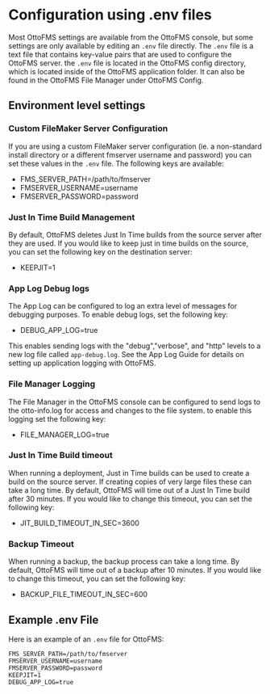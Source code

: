 # Configuration using .env files

Most OttoFMS settings are available from the OttoFMS console, but some settings are only available by editing an `.env` file directly. The `.env` file is a text file that contains key-value pairs that are used to configure the OttoFMS server. the `.env` file is located in the OttoFMS config directory, which is located inside of the OttoFMS application folder. It can also be found in the OttoFMS File Manager under OttoFMS Config.

## Environment level settings

### Custom FileMaker Server Configuration

If you are using a custom FileMaker server configuration (ie. a non-standard install directory or a different fmserver username and password) you can set these values in the `.env` file. The following keys are available:

- FMS_SERVER_PATH=/path/to/fmserver
- FMSERVER_USERNAME=username
- FMSERVER_PASSWORD=password

### Just In Time Build Management

By default, OttoFMS deletes Just In Time builds from the source server after they are used. If you would like to keep just in time builds on the source, you can set the following key on the destination server:

- KEEPJIT=1

### App Log Debug logs

The App Log can be configured to log an extra level of messages for debugging purposes. To enable debug logs, set the following key:

- DEBUG_APP_LOG=true

This enables sending logs with the "debug","verbose", and "http" levels to a new log file called `app-debug.log`. See the App Log Guide for details on setting up application logging with OttoFMS.

### File Manager Logging

The File Manager in the OttoFMS console can be configured to send logs to the otto-info.log for access and changes to the file system. to enable this logging set the following key:

- FILE_MANAGER_LOG=true

### Just In Time Build timeout

When running a deployment, Just in Time builds can be used to create a build on the source server. If creating copies of very large files these can take a long time. By default, OttoFMS will time out of a Just In Time build after 30 minutes. If you would like to change this timeout, you can set the following key:

- JIT_BUILD_TIMEOUT_IN_SEC=3600

### Backup Timeout

When running a backup, the backup process can take a long time. By default, OttoFMS will time out of a backup after 10 minutes. If you would like to change this timeout, you can set the following key:

- BACKUP_FILE_TIMEOUT_IN_SEC=600

## Example .env File

Here is an example of an `.env` file for OttoFMS:

```env
FMS_SERVER_PATH=/path/to/fmserver
FMSERVER_USERNAME=username
FMSERVER_PASSWORD=password
KEEPJIT=1
DEBUG_APP_LOG=true
```

